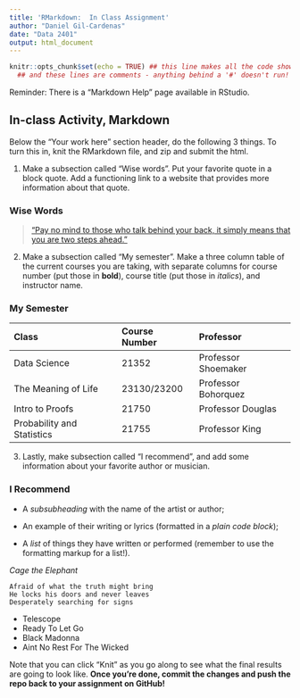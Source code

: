 ```yaml
---
title: 'RMarkdown:  In Class Assignment'
author: "Daniel Gil-Cardenas"
date: "Data 2401"
output: html_document
---
```



```r
knitr::opts_chunk$set(echo = TRUE) ## this line makes all the code show! 
  ## and these lines are comments - anything behind a '#' doesn't run!
```


Reminder: There is a "Markdown Help" page available in RStudio. 


## In-class Activity, Markdown

Below the "Your work here" section header, do the following 3 things. To turn this in, knit the RMarkdown file, and zip and submit the html.  

1. Make a subsection called "Wise words". Put your favorite quote in a block quote. Add a functioning link to a website that provides more information about that quote.

### Wise Words

>["Pay no mind to those who talk behind your back, it simply means that you are two steps ahead."](https://minimalistquotes.com/tupac-shakur-quote-23822/)

2. Make a subsection called "My semester". Make a three column table of the current courses you are taking, with separate columns for course number (put those in __bold__), course title (put those in _italics_), and instructor name.

### My Semester

|**Class**|**Course Number**|**Professor**|
|:--------|:-----------|:------------|
|Data Science|21352|Professor Shoemaker
|The Meaning of Life|23130/23200|Professor Bohorquez
|Intro to Proofs|21750|Professor Douglas
|Probability and Statistics|21755|Professor King


3. Lastly, make subsection called "I recommend", and add some information about your favorite author or musician.

### I Recommend

+ A _subsubheading_ with the name of the artist or author;   

+ An example of their writing or lyrics (formatted in a *plain code block*);

+ A _list_ of things they have written or performed (remember to use the formatting markup for a list!).  

_Cage the Elephant_

```
Afraid of what the truth might bring
He locks his doors and never leaves 
Desperately searching for signs
```

* Telescope
* Ready To Let Go
* Black Madonna
* Aint No Rest For The Wicked



Note that you can click "Knit" as you go along to see what the final results are going to look like. **Once you're done, commit the changes and push the repo back to your assignment on GitHub!**
 
